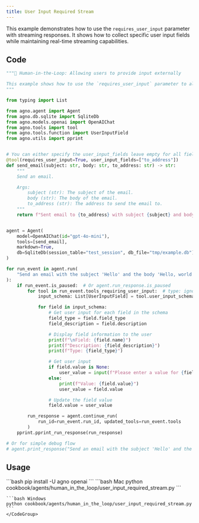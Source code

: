 ```yaml
---
title: User Input Required Stream
---
```


This example demonstrates how to use the `requires_user_input` parameter with streaming responses. It shows how to collect specific user input fields while maintaining real-time streaming capabilities.

## Code

```python cookbook/agents/human_in_the_loop/user_input_required_stream.py
"""🤝 Human-in-the-Loop: Allowing users to provide input externally

This example shows how to use the `requires_user_input` parameter to allow users to provide input externally.
"""

from typing import List

from agno.agent import Agent
from agno.db.sqlite import SqliteDb
from agno.models.openai import OpenAIChat
from agno.tools import tool
from agno.tools.function import UserInputField
from agno.utils import pprint


# You can either specify the user_input_fields leave empty for all fields to be provided by the user
@tool(requires_user_input=True, user_input_fields=["to_address"])
def send_email(subject: str, body: str, to_address: str) -> str:
    """
    Send an email.

    Args:
        subject (str): The subject of the email.
        body (str): The body of the email.
        to_address (str): The address to send the email to.
    """
    return f"Sent email to {to_address} with subject {subject} and body {body}"


agent = Agent(
    model=OpenAIChat(id="gpt-4o-mini"),
    tools=[send_email],
    markdown=True,
    db=SqliteDb(session_table="test_session", db_file="tmp/example.db"),
)

for run_event in agent.run(
    "Send an email with the subject 'Hello' and the body 'Hello, world!'", stream=True
):
    if run_event.is_paused:  # Or agent.run_response.is_paused
        for tool in run_event.tools_requiring_user_input:  # type: ignore
            input_schema: List[UserInputField] = tool.user_input_schema  # type: ignore

            for field in input_schema:
                # Get user input for each field in the schema
                field_type = field.field_type
                field_description = field.description

                # Display field information to the user
                print(f"\nField: {field.name}")
                print(f"Description: {field_description}")
                print(f"Type: {field_type}")

                # Get user input
                if field.value is None:
                    user_value = input(f"Please enter a value for {field.name}: ")
                else:
                    print(f"Value: {field.value}")
                    user_value = field.value

                # Update the field value
                field.value = user_value

        run_response = agent.continue_run(
            run_id=run_event.run_id, updated_tools=run_event.tools
        )
    pprint.pprint_run_response(run_response)

# Or for simple debug flow
# agent.print_response("Send an email with the subject 'Hello' and the body 'Hello, world!'", stream=True)
```

## Usage

<Steps>
  <Snippet file="create-venv-step.mdx" />

  <Step title="Install libraries">
    ```bash
    pip install -U agno openai
    ```
  </Step>

  <Step title="Run Agent">
    <CodeGroup>
    ```bash Mac
    python cookbook/agents/human_in_the_loop/user_input_required_stream.py
    ```
    
    ```bash Windows  
    python cookbook/agents/human_in_the_loop/user_input_required_stream.py
    ```
    </CodeGroup>
  </Step>
</Steps>